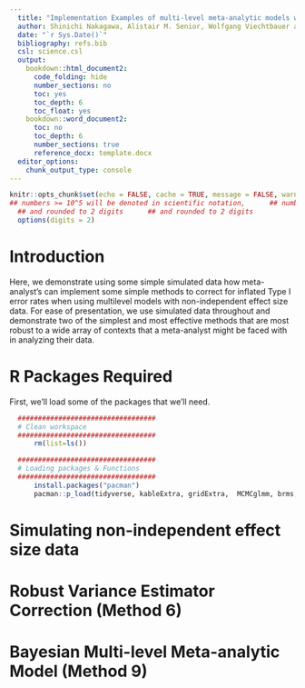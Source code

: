 ```yaml
---
  title: "Implementation Examples of multi-level meta-analytic models with robust variance estimators and using Bayesian approaches to deal with non-independent effect sizes"
  author: Shinichi Nakagawa, Alistair M. Senior, Wolfgang Viechtbauer and Daniel W. A. Noble
  date: "`r Sys.Date()`"
  bibliography: refs.bib
  csl: science.csl
  output: 
    bookdown::html_document2:
      code_folding: hide
      number_sections: no
      toc: yes
      toc_depth: 6
      toc_float: yes
    bookdown::word_document2:
      toc: no
      toc_depth: 6
      number_sections: true
      reference_docx: template.docx
  editor_options: 
    chunk_output_type: console
---
```


```r
knitr::opts_chunk$set(echo = FALSE, cache = TRUE, message = FALSE, warning = FALSE, tidy = TRUE, fig.width = 10)
## numbers >= 10^5 will be denoted in scientific notation,      ## numbers >= 10^5 will be denoted in scientific notation,
  ## and rounded to 2 digits      ## and rounded to 2 digits
  options(digits = 2)
```

# Introduction
Here, we demonstrate using some simple simulated data how meta-analyst's can implement some simple methods to correct for inflated Type I error rates when using multilevel models with non-independent effect size data. For ease of presentation, we use simulated data throughout and demonstrate two of the simplest and most effective methods that are most robust to a wide array of contexts that a meta-analyst might be faced with in analyzing their data.

# R Packages Required

First, we'll load some of the packages that we'll need.

```r
  ##################################
  # Clean workspace
  ##################################
      rm(list=ls())

  ##################################
  # Loading packages & Functions
  ##################################
      install.packages("pacman")
      pacman::p_load(tidyverse, kableExtra, gridExtra,  MCMCglmm, brms,  metafor, robumeta)
```

# Simulating non-independent effect size data




# Robust Variance Estimator Correction (Method 6)


# Bayesian Multi-level Meta-analytic Model (Method 9)